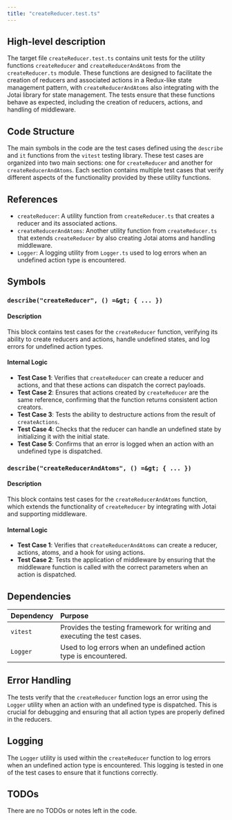 ```yaml
---
title: "createReducer.test.ts"
---
```


## High-level description

The target file `createReducer.test.ts` contains unit tests for the utility functions `createReducer` and `createReducerAndAtoms` from the `createReducer.ts` module. These functions are designed to facilitate the creation of reducers and associated actions in a Redux-like state management pattern, with `createReducerAndAtoms` also integrating with the Jotai library for state management. The tests ensure that these functions behave as expected, including the creation of reducers, actions, and handling of middleware.

## Code Structure

The main symbols in the code are the test cases defined using the `describe` and `it` functions from the `vitest` testing library. These test cases are organized into two main sections: one for `createReducer` and another for `createReducerAndAtoms`. Each section contains multiple test cases that verify different aspects of the functionality provided by these utility functions.

## References

- `createReducer`: A utility function from `createReducer.ts` that creates a reducer and its associated actions.
- `createReducerAndAtoms`: Another utility function from `createReducer.ts` that extends `createReducer` by also creating Jotai atoms and handling middleware.
- `Logger`: A logging utility from `Logger.ts` used to log errors when an undefined action type is encountered.

## Symbols

### `describe("createReducer", () =&gt; { ... })`
#### Description
This block contains test cases for the `createReducer` function, verifying its ability to create reducers and actions, handle undefined states, and log errors for undefined action types.

#### Internal Logic
- **Test Case 1**: Verifies that `createReducer` can create a reducer and actions, and that these actions can dispatch the correct payloads.
- **Test Case 2**: Ensures that actions created by `createReducer` are the same reference, confirming that the function returns consistent action creators.
- **Test Case 3**: Tests the ability to destructure actions from the result of `createActions`.
- **Test Case 4**: Checks that the reducer can handle an undefined state by initializing it with the initial state.
- **Test Case 5**: Confirms that an error is logged when an action with an undefined type is dispatched.

### `describe("createReducerAndAtoms", () =&gt; { ... })`
#### Description
This block contains test cases for the `createReducerAndAtoms` function, which extends the functionality of `createReducer` by integrating with Jotai and supporting middleware.

#### Internal Logic
- **Test Case 1**: Verifies that `createReducerAndAtoms` can create a reducer, actions, atoms, and a hook for using actions.
- **Test Case 2**: Tests the application of middleware by ensuring that the middleware function is called with the correct parameters when an action is dispatched.

## Dependencies

| Dependency | Purpose |
|:-----------|:--------|
| `vitest` | Provides the testing framework for writing and executing the test cases. |
| `Logger` | Used to log errors when an undefined action type is encountered. |

## Error Handling

The tests verify that the `createReducer` function logs an error using the `Logger` utility when an action with an undefined type is dispatched. This is crucial for debugging and ensuring that all action types are properly defined in the reducers.

## Logging

The `Logger` utility is used within the `createReducer` function to log errors when an undefined action type is encountered. This logging is tested in one of the test cases to ensure that it functions correctly.

## TODOs

There are no TODOs or notes left in the code.